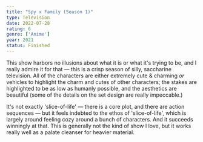 ```yaml
---
title: "Spy x Family (Season 1)"
type: Television
date: 2022-07-28
rating: 6
genre: ['Anime']
year: 2021
status: Finished
---
```


This show harbors no illusions about what it is or what it's trying to be, and I really admire it for that — this is a crisp season of silly, saccharine television. All of the characters are either extremely cute & charming _or_ vehicles to highlight the charm and cutes of other characters; the stakes are highlighted to be as low as humanly possible, and the aesthetics are beautiful (some of the details on the set design are really impeccable.)

It's not exactly 'slice-of-life' — there is a core plot, and there are action sequences — but it feels indebted to the ethos of 'slice-of-life', which is largely around feeling cozy around a bunch of characters. And it succeeds winningly at that. This is generally not the kind of show I love, but it works really well as a palate cleanser for heavier material.
